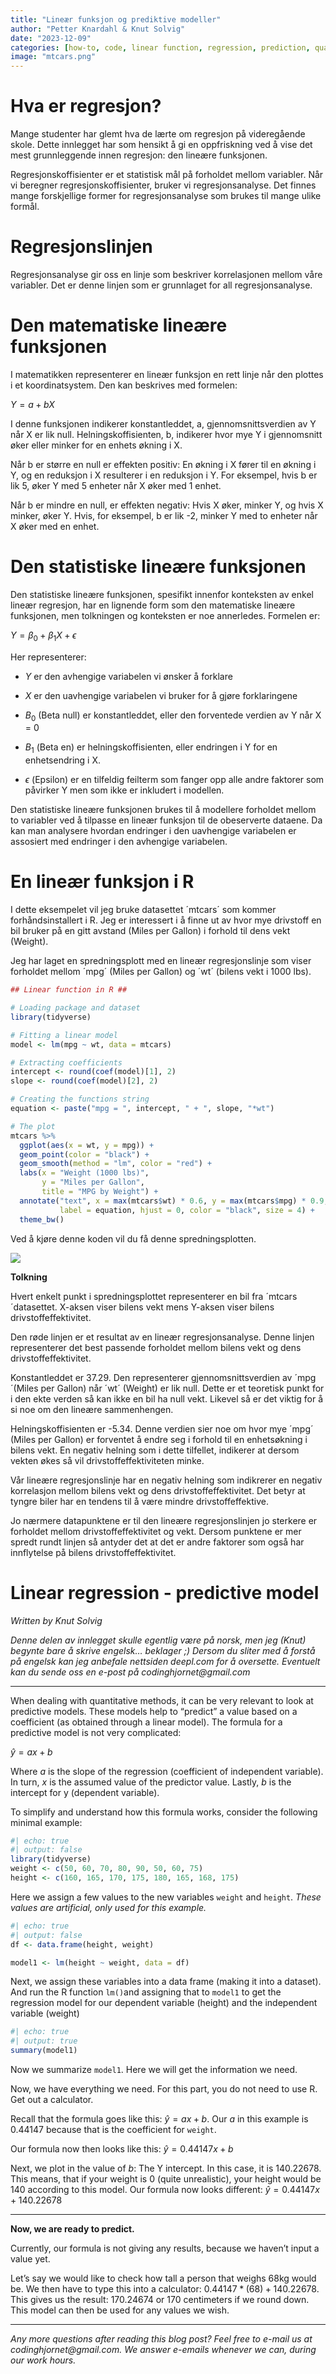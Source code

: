 ```yaml
---
title: "Lineær funksjon og prediktive modeller"
author: "Petter Knardahl & Knut Solvig"
date: "2023-12-09"
categories: [how-to, code, linear function, regression, prediction, quantitative, Norwegian, English]
image: "mtcars.png"
---
```


# **Hva er regresjon?**

Mange studenter har glemt hva de lærte om regresjon på videregående skole. Dette innlegget har som hensikt å gi en oppfriskning ved å vise det mest grunnleggende innen regresjon: den lineære funksjonen.

Regresjonskoffisienter er et statistisk mål på forholdet mellom variabler. Når vi beregner regresjonskoffisienter, bruker vi regresjonsanalyse. Det finnes mange forskjellige former for regresjonsanalyse som brukes til mange ulike formål.

# **Regresjonslinjen**

Regresjonsanalyse gir oss en linje som beskriver korrelasjonen mellom våre variabler. Det er denne linjen som er grunnlaget for all regresjonsanalyse.

# **Den matematiske lineære funksjonen**

I matematikken representerer en lineær funksjon en rett linje når den plottes i et koordinatsystem. Den kan beskrives med formelen: 

$Y = a + bX$

I denne funksjonen indikerer konstantleddet, a, gjennomsnittsverdien av Y når X er lik null. Helningskoffisienten, b, indikerer hvor mye Y i gjennomsnitt øker eller minker for en enhets økning i X.

Når b er større en null er effekten positiv: En økning i X fører til en økning i Y, og en reduksjon i X resulterer i en reduksjon i Y. For eksempel, hvis b er lik 5, øker Y med 5 enheter når X øker med 1 enhet.

Når b er mindre en null, er effekten negativ: Hvis X øker, minker Y, og hvis X minker, øker Y. Hvis, for eksempel, b er lik -2, minker Y med to enheter når X øker med en enhet.

# **Den statistiske lineære funksjonen**

Den statistiske lineære funksjonen, spesifikt innenfor konteksten av enkel lineær regresjon, har en lignende form som den matematiske lineære funksjonen, men tolkningen og konteksten er noe annerledes. Formelen er:

$Y = β_0 + β_1X + ϵ$

Her representerer:

-   $Y$ er den avhengige variabelen vi ønsker å forklare

-   $X$ er den uavhengige variabelen vi bruker for å gjøre forklaringene

-   $B_0$ (Beta null) er konstantleddet, eller den forventede verdien av Y når X = 0

-   $Β_1$ (Beta en) er helningskoffisienten, eller endringen i Y for en enhetsendring i X.

-   $ϵ$ (Epsilon) er en tilfeldig feilterm som fanger opp alle andre faktorer som påvirker Y men som ikke er inkludert i modellen.

Den statistiske lineære funksjonen brukes til å modellere forholdet mellom to variabler ved å tilpasse en lineær funksjon til de obeserverte dataene. Da kan man analysere hvordan endringer i den uavhengige variabelen er assosiert med endringer i den avhengige variabelen.



# En lineær funksjon i R

I dette eksempelet vil jeg bruke datasettet ´mtcars´ som kommer forhåndsinstallert i R. Jeg er interessert i å finne ut av hvor mye drivstoff en bil bruker på en gitt avstand (Miles per Gallon) i forhold til dens vekt (Weight).

Jeg har laget en spredningsplott med en lineær regresjonslinje som viser forholdet mellom ´mpg´ (Miles per Gallon) og ´wt´ (bilens vekt i 1000 lbs).

```r
## Linear function in R ##

# Loading package and dataset
library(tidyverse)

# Fitting a linear model
model <- lm(mpg ~ wt, data = mtcars)

# Extracting coefficients
intercept <- round(coef(model)[1], 2)
slope <- round(coef(model)[2], 2)

# Creating the functions string
equation <- paste("mpg = ", intercept, " + ", slope, "*wt")

# The plot
mtcars %>% 
  ggplot(aes(x = wt, y = mpg)) +
  geom_point(color = "black") +
  geom_smooth(method = "lm", color = "red") + 
  labs(x = "Weight (1000 lbs)",
       y = "Miles per Gallon",
       title = "MPG by Weight") +
  annotate("text", x = max(mtcars$wt) * 0.6, y = max(mtcars$mpg) * 0.9,
           label = equation, hjust = 0, color = "black", size = 4) +
  theme_bw()


```

Ved å kjøre denne koden vil du få denne spredningsplotten.

![](mtcars.png)

**Tolkning**

Hvert enkelt punkt i spredningsplottet representerer en bil fra ´mtcars´datasettet. X-aksen viser bilens vekt mens Y-aksen viser bilens drivstoffeffektivitet.

Den røde linjen er et resultat av en lineær regresjonsanalyse. Denne linjen representerer det best passende forholdet mellom bilens vekt og dens drivstoffeffektivitet.

Konstantleddet er 37.29. Den representerer gjennomsnittsverdien av ´mpg´(Miles per Gallon) når ´wt´ (Weight) er lik null. Dette er et teoretisk punkt for i den ekte verden så kan ikke en bil ha null vekt. Likevel så er det viktig for å si noe om den lineære sammenhengen.

Helningskoffisienten er -5.34. Denne verdien sier noe om hvor mye ´mpg´ (Miles per Gallon) er forventet å endre seg i forhold til en enhetsøkning i bilens vekt. En negativ helning som i dette tilfellet, indikerer at dersom vekten økes så vil drivstoffeffektiviteten minke.

Vår lineære regresjonslinje har en negativ helning som indikrerer en negativ korrelasjon mellom bilens vekt og dens drivstoffeffektivitet. Det betyr at tyngre biler har en tendens til å være mindre drivstoffeffektive.

Jo nærmere datapunktene er til den lineære regresjonslinjen jo sterkere er forholdet mellom drivstoffeffektivitet og vekt. Dersom punktene er mer spredt rundt linjen så antyder det at det er andre faktorer som også har innflytelse på bilens drivstoffeffektivitet.

# Linear regression - predictive model

*Written by Knut Solvig*

*Denne delen av innlegget skulle egentlig være på norsk, men jeg (Knut) begynte bare å skrive engelsk... beklager ;) Dersom du sliter med å forstå på engelsk kan jeg anbefale nettsiden deepl.com for å oversette. Eventuelt kan du sende oss en e-post på codinghjornet\@gmail.com*

------------------------------------------------------------------------

When dealing with quantitative methods, it can be very relevant to look at predictive models. These models help to "predict" a value based on a coefficient (as obtained through a linear model). The formula for a predictive model is not very complicated:

$\hat{y} = ax + b$

Where $a$ is the slope of the regression (coefficient of independent variable). In turn, $x$ is the assumed value of the predictor value. Lastly, $b$ is the intercept for y (dependent variable).

To simplify and understand how this formula works, consider the following minimal example:

```r
#| echo: true
#| output: false
library(tidyverse)
weight <- c(50, 60, 70, 80, 90, 50, 60, 75)
height <- c(160, 165, 170, 175, 180, 165, 168, 175)
```

Here we assign a few values to the new variables `weight` and `height`. *These values are artificial, only used for this example.*

```r
#| echo: true
#| output: false
df <- data.frame(height, weight)

model1 <- lm(height ~ weight, data = df)
```

Next, we assign these variables into a data frame (making it into a dataset). And run the R function `lm()`and assigning that to `model1` to get the regression model for our dependent variable (height) and the independent variable (weight)

```r
#| echo: true
#| output: true
summary(model1)
```

Now we summarize `model1`. Here we will get the information we need.

Now, we have everything we need. For this part, you do not need to use R. Get out a calculator.

Recall that the formula goes like this: $\hat{y} = ax + b$. Our $a$ in this example is $0.44147$ because that is the coefficient for `weight`.

Our formula now then looks like this: $\hat{y} = 0.44147x + b$

Next, we plot in the value of $b$: The Y intercept. In this case, it is $140.22678$. This means, that if your weight is 0 (quite unrealistic), your height would be 140 according to this model. Our formula now looks different: $\hat{y} = 0.44147x + 140.22678$

------------------------------------------------------------------------

**Now, we are ready to predict.**

Currently, our formula is not giving any results, because we haven't input a value yet.

Let's say we would like to check how tall a person that weighs 68kg would be. We then have to type this into a calculator: $0.44147*(68)+140.22678$. This gives us the result: $170.24674$ or $170$ centimeters if we round down. This model can then be used for any values we wish.

------------------------------------------------------------------------

*Any more questions after reading this blog post? Feel free to e-mail us at codinghjornet\@gmail.com. We answer e-emails whenever we can, during our work hours.*
